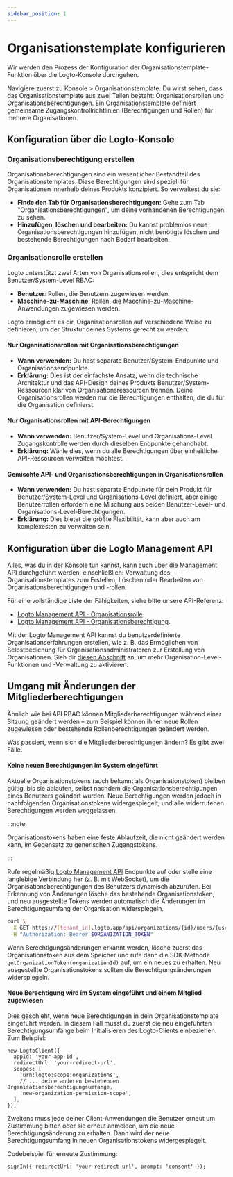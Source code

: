 ```yaml
---
sidebar_position: 1
---
```


# Organisationstemplate konfigurieren

Wir werden den Prozess der Konfiguration der Organisationstemplate-Funktion über die Logto-Konsole durchgehen.

Navigiere zuerst zu <CloudLink to="/organization-template">Konsole > Organisationstemplate</CloudLink>. Du wirst sehen, dass das Organisationstemplate aus zwei Teilen besteht: Organisationsrollen und Organisationsberechtigungen. Ein Organisationstemplate definiert gemeinsame Zugangskontrollrichtlinien (Berechtigungen und Rollen) für mehrere Organisationen.

## Konfiguration über die Logto-Konsole

### Organisationsberechtigung erstellen

Organisationsberechtigungen sind ein wesentlicher Bestandteil des Organisationstemplates. Diese Berechtigungen sind speziell für Organisationen innerhalb deines Produkts konzipiert. So verwaltest du sie:

- **Finde den Tab für Organisationsberechtigungen:** Gehe zum Tab "Organisationsberechtigungen", um deine vorhandenen Berechtigungen zu sehen.
- **Hinzufügen, löschen und bearbeiten:** Du kannst problemlos neue Organisationsberechtigungen hinzufügen, nicht benötigte löschen und bestehende Berechtigungen nach Bedarf bearbeiten.

### Organisationsrolle erstellen

Logto unterstützt zwei Arten von Organisationsrollen, dies entspricht dem Benutzer/System-Level RBAC:

- **Benutzer**: Rollen, die Benutzern zugewiesen werden.
- **Maschine-zu-Maschine**: Rollen, die Maschine-zu-Maschine-Anwendungen zugewiesen werden.

Logto ermöglicht es dir, Organisationsrollen auf verschiedene Weise zu definieren, um der Struktur deines Systems gerecht zu werden:

#### Nur Organisationsrollen mit Organisationsberechtigungen

- **Wann verwenden:** Du hast separate Benutzer/System-Endpunkte und Organisationsendpunkte.
- **Erklärung:** Dies ist der einfachste Ansatz, wenn die technische Architektur und das API-Design deines Produkts Benutzer/System-Ressourcen klar von Organisationsressourcen trennen. Deine Organisationsrollen werden nur die Berechtigungen enthalten, die du für die Organisation definierst.

#### Nur Organisationsrollen mit API-Berechtigungen

- **Wann verwenden:** Benutzer/System-Level und Organisations-Level Zugangskontrolle werden durch dieselben Endpunkte gehandhabt.
- **Erklärung:** Wähle dies, wenn du alle Berechtigungen über einheitliche API-Ressourcen verwalten möchtest.

#### Gemischte API- und Organisationsberechtigungen in Organisationsrollen

- **Wann verwenden:** Du hast separate Endpunkte für dein Produkt für Benutzer/System-Level und Organisations-Level definiert, aber einige Benutzerrollen erfordern eine Mischung aus beiden Benutzer-Level- und Organisations-Level-Berechtigungen.
- **Erklärung:** Dies bietet die größte Flexibilität, kann aber auch am komplexesten zu verwalten sein.

## Konfiguration über die Logto Management API

Alles, was du in der Konsole tun kannst, kann auch über die Management API durchgeführt werden, einschließlich: Verwaltung des Organisationstemplates zum Erstellen, Löschen oder Bearbeiten von Organisationsberechtigungen und -rollen.

Für eine vollständige Liste der Fähigkeiten, siehe bitte unsere API-Referenz:

- [Logto Management API - Organisationsrolle](https://openapi.logto.io/operation/operation-updateorganizationrole).
- [Logto Management API - Organisationsberechtigung](https://openapi.logto.io/operation/operation-listorganizationscopes).

Mit der Logto Management API kannst du benutzerdefinierte Organisationserfahrungen erstellen, wie z. B. das Ermöglichen von Selbstbedienung für Organisationsadministratoren zur Erstellung von Organisationen. Sieh dir [diesen Abschnitt](/end-user-flows/organization-experience/) an, um mehr Organisation-Level-Funktionen und -Verwaltung zu aktivieren.

## Umgang mit Änderungen der Mitgliederberechtigungen

Ähnlich wie bei API RBAC können Mitgliederberechtigungen während einer Sitzung geändert werden – zum Beispiel können ihnen neue Rollen zugewiesen oder bestehende Rollenberechtigungen geändert werden.

Was passiert, wenn sich die Mitgliederberechtigungen ändern? Es gibt zwei Fälle.

#### Keine neuen Berechtigungen im System eingeführt

Aktuelle Organisationstokens (auch bekannt als Organisationstoken) bleiben gültig, bis sie ablaufen, selbst nachdem die Organisationsberechtigungen eines Benutzers geändert wurden. Neue Berechtigungen werden jedoch in nachfolgenden Organisationstokens widergespiegelt, und alle widerrufenen Berechtigungen werden weggelassen.

:::note

Organisationstokens haben eine feste Ablaufzeit, die nicht geändert werden kann, im Gegensatz zu generischen Zugangstokens.

:::

Rufe regelmäßig [Logto Management API](/integrate-logto/interact-with-management-api/) Endpunkte auf oder stelle eine langlebige Verbindung her (z. B. mit WebSocket), um die Organisationsberechtigungen des Benutzers dynamisch abzurufen. Bei Erkennung von Änderungen lösche das bestehende Organisationstoken, und neu ausgestellte Tokens werden automatisch die Änderungen im Berechtigungsumfang der Organisation widerspiegeln.

```bash
curl \
 -X GET https://[tenant_id].logto.app/api/organizations/{id}/users/{userId}/scopes \
 -H "Authorization: Bearer $ORGANIZATION_TOKEN"
```

Wenn Berechtigungsänderungen erkannt werden, lösche zuerst das Organisationstoken aus dem Speicher und rufe dann die SDK-Methode `getOrganizationToken(organizationId)` auf, um ein neues zu erhalten. Neu ausgestellte Organisationstokens sollten die Berechtigungsänderungen widerspiegeln.

#### Neue Berechtigung wird im System eingeführt und einem Mitglied zugewiesen

Dies geschieht, wenn neue Berechtigungen in dein Organisationstemplate eingeführt werden. In diesem Fall musst du zuerst die neu eingeführten Berechtigungsumfänge beim Initialisieren des Logto-Clients einbeziehen. Zum Beispiel:

```tsx
new LogtoClient({
  appId: 'your-app-id',
  redirectUrl: 'your-redirect-url',
  scopes: [
    'urn:logto:scope:organizations',
    // ... deine anderen bestehenden Organisationsberechtigungsumfänge,
    'new-organization-permission-scope',
  ],
});
```

Zweitens muss jede deiner Client-Anwendungen die Benutzer erneut um Zustimmung bitten oder sie erneut anmelden, um die neue Berechtigungsänderung zu erhalten. Dann wird der neue Berechtigungsumfang in neuen Organisationstokens widergespiegelt.

Codebeispiel für erneute Zustimmung:

```tsx
signIn({ redirectUrl: 'your-redirect-url', prompt: 'consent' });
```
